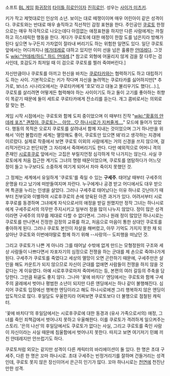 소프트 [[BL 게임]] [[화귀장]]의 [[타이틀 히로인]]이자 [[진히로인]]. 성우는 [[사이가 미츠키]].

키가 작고 제멋대로인 인상의 소년. 보이는 대로 떼쟁이이며 매우 어린아이 같은 성격이다. 쿠로토와는 반대로 매우 솔직하고 직선적인 감정 표현을 한다. 주인공인 [[쿠로토]] 한정으로는 매우 적극적으로 나오는데다 아낌없는 애정표현을 하지만 다른 사람에게는 까칠하고 히스테릭한 행동을 한다. 게다가 쿠로토에 대한 애정이 한참 도를 넘은지라 방해가 된다 싶으면 누구든지 가차없이 잘라내 버리기도 하는 위험한 일면도 있다. 일단 쿠로토 앞에서는 어디까지나 [[메가데레]]로 대하고 있지만 이미 선을 넘은 훌륭한 [[얀데레]]다. 그것도 [[wiki:"얀데레/하드" 하드 얀데레]].[* 참고로 외형에 어울리지 않게 검을 잘 다루는 검사인데, 호감도가 최저일 때 이 검으로 쿠로토를 찔러 죽여버린다.]

자신만큼이나 쿠로토를 아끼고 헌신을 바치는 [[쿠로타카]]와는 협력하기도 하고 대립하기도 하는 사이. 기본적으로는 키가 작다며 자신을 놀려먹는 쿠로타카를 싫어하지만[* 추가로, 보너스 시나리오에서는 쿠로타카에게 '호모'라고 대놓고 불리우기도 했다(…).], 쿠로토를 살리려면 어떻게든 협력해야 하는 사이이기도 하고 둘이 고기를 좋아하는 취향이 똑같기 때문에 둘이 세트로 쿠로타카에게 잔소리를 듣는다. 개그 콤비로서는 의외로 잘 맞는 편.

게임 시작 시점에서는 쿠로토와 함께 도피 중이었으며 이 때부터 진작 "[[wiki:"황홀의 얀데레 포즈" 괜찮아. 쿠로토는… 아앙…♡ 하나시로가 지켜줄게….]]" 모드에 들어가 있었다. 행동의 목적은 오로지 쿠로토를 살려내서 함께 지내는 것이었으며 그거 하나만을 위해서 '이런 불합리한 세계는 멸망해도 좋아, 쿠로토만 있으면 돼'라고 생각하는 지경에 이르렀다. 실제로 작중에서 보면 쿠로토 이외의 사람에게는 거의 신경을 쓰지 않으며, 걸리적거린다고 판단되면 그 자리에서 죽여버리기도 한다. 다만 예외적으로 어머니 격의 존재인 [[시로후쿠로]] 앞에서는 고집은 부릴지언정 심각하게 막 나가지는 않는다. 사실 쿠로토에게 처음 접근한 계기도 그녀의 명령 때문이었으며, 쿠로토를 염탐하다가 어느덧 정이 들고 누구보다도 소중하게 여기게 되어서 차마 죽이지 못했던 것.

그 정체는 세계에서 유일하게 '쿠로토'를 죽일 수 있는 '''구세주'''. 태어날 때부터 구세주의 운명을 타고 났기에 떠받들여지며 자란다. 누구에게나 공경 받고 어디에서도 대우 받으며 특권을 누리는 인생을 살았다. 그러나 구세주로 태어났다는 이유 하나로 갓난아기 때부터 친부모와 이별하여 시로후쿠로의 손에 양육된 아픈 과거가 있다. 어려서부터 시로후쿠로를 동경하며 그녀에게 자식으로서의 애정을 받길 원했지만 정작 그녀는 하나시로에게 구세주로서의 의무만 주지시키고 일부러 정을 많이 나누지 않았다. 정이 많은 성격이라면 구세주의 의무를 제대로 다할 수 없다면서. 그러나 원래 정이 많았던 하나시로는 쿠로토를 만나면서 진정한 감정의 교류를 하고, 처음으로 마음이 통한 상대인 쿠로토를 좋아하게 된다. 그러나 쿠로토 본인이 자살을 해버렸고, 아무 기억도 가지지 못한 채 되살아난 쿠로토와 이번에야말로 함께 하기 위해 --사랑의-- 도피행을 떠났던 것.

그리고 쿠로토가 나쁜 게 아니라 그를 태어날 수밖에 없게 만드는 모형정원의 구조와 세상 사람들이 나쁘다면서 자포자기의 심정으로 전쟁을 하는 군대를 제 손으로 죽여나가게 된다. 구세주가 쿠로토를 죽였다고 세상의 멸망이 오면 곤란하기 때문에, 구세주만은 살인을 해도 카운트가 되지 않으므로 자신이 군대를 없애면 사람들이 전쟁을 하지 않을 것 같다는 게 이유였다. 아예 시로후쿠로마저 죽여버리는 등, 본편의 여러 갈등의 주축을 담당한다. 그만큼 뒤끝도 좋지 않다. 그나마 '꽃에 바치다' 엔딩에서는 쿠로토와 함께 구세주의 굴레에서 벗어나 평범한 소년이 되지만 다른 엔딩에서는 하나 같이 불행해진다. 심지어 쿠로토 입장에선 행복한 엔딩이라고 해도 하나시로에겐 그리 행복하지 않은 엔딩이 압도적으로 많다. 후일담도 우울한지라 어찌보면 쿠로토보다 더 불행으로 점철된 캐릭터.

'꽃에 바치다'의 후일담에서는 시로후쿠로에 대한 동경과 (유사 가족으로서의) 애정, 그녀를 죽인 죄책감에서 벗어나지 못하고 우울해한다. 이를 쿠로토가 격려하게 일으켜주는 스토리. '은의 나선'의 후일담에서도 쿠로토가 없다는 사실, 그리고 쿠로토를 죽인 사람이 자신이라는 사실 때문에 침울함에서 벗어나지 못한다. 따지고 보면 여기저기 민폐 끼친 얀데레지만 안쓰럽기도 하다.

쿠로토처럼 외모는 같지만 성격이 다른 캐릭터의 바리에이션이 둘 있다. 한 명은 초대 구세주, 다른 한 명은 꼬마 하나시로. 초대 구세주는 빈정거리기를 잘하며 건들거리는 성격인데, 쿠로토 못지 않은 장신이어서 은근히 인기가 많다. 꼬마 하나시로는 [[천연]]에 천진난만한 성격.
